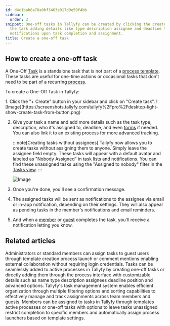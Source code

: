 ```yaml
---
id: d4c1bab8a78a0bf3463e017d9e50f4bb
sidebar:
  order: 3
snippet: One-off tasks in Tallyfy can be created by clicking the create button naming
  the task adding details like type description assignee and deadline then receiving
  notifications upon task completion and assignment.
title: Create a one-off task
---
```



## How to create a one-off task

A One-Off [Task](/products/pro/tracking-and-tasks/tasks/) is a standalone task that is not part of a [process template](/products/pro/documenting/templates/). These tasks are useful for one-time actions or occasional tasks that don't need to be part of a recurring [process](/products/pro/tracking-and-tasks/processes/).

To create a One-Off Task in Tallyfy:

<Steps>
1. Click the "+ Create" button in your sidebar and click on "Create task".
   ![Image](https://screenshots.tallyfy.com/tallyfy%2Fpro%2Fdesktop-light-show-create-task-from-button.png)

2. Give your task a name and add more details such as the task type, description, who it's assigned to, deadline, and even [forms](/products/pro/tracking-and-tasks/tasks/what-are-form-fields-in-tallyfy/) if needed. You can also link it to an existing process for more advanced tracking.

   :::note[Creating tasks without assignees]
   Tallyfy now allows you to create tasks without assigning them to anyone. Simply leave the assignee field empty. These tasks will appear with a default avatar and labeled as "Nobody Assigned" in task lists and notifications. You can find these unassigned tasks using the "Assigned to nobody" filter in the [Tasks view](/products/pro/tracking-and-tasks/tasks-view/).
   :::

   ![Image](https://screenshots.tallyfy.com/tallyfy%2Fpro%2Fdesktop-light-step3.png)

3. Once you're done, you'll see a confirmation message.
4. The assigned tasks will be sent as notifications to the assignee via email or in-app notification, depending on their settings. They will also appear as pending tasks in the member's notifications and email reminders.
5. And when a [member](/products/pro/documenting/members/) or [guest](/products/pro/documenting/guests/) completes the task, you'll receive a notification letting you know.
</Steps>


## Related articles
<CardGrid>
<LinkTitleCard header="<b>Guests > Assign tasks to guests</b>" href="/products/pro/documenting/guests/how-can-i-assign-tasks-to-guest-users-in-tallyfy/" > Administrators or standard members can assign tasks to guest users through template creation process launch or comment mentions enabling external collaboration without requiring login credentials. </LinkTitleCard>
<LinkTitleCard header="<b>Edit Processes > Add tasks to active processes</b>" href="/products/pro/tracking-and-tasks/processes/edit-processes/how-can-i-add-tasks-to-active-processes-on-tallyfy/" > Tasks can be seamlessly added to active processes in Tallyfy by creating one-off tasks or directly adding them through the process interface with customizable details such as name type description assignees deadline position and advanced options. </LinkTitleCard>
<LinkTitleCard header="<b>Tasks View > Customize the task view</b>" href="/products/pro/tracking-and-tasks/tasks-view/how-can-i-customize-task-views-in-tallyfy/" > Tallyfy's task management system enables efficient organization through multiple filtering options and sorting capabilities to effectively manage and track assignments across team members and guests. </LinkTitleCard>
<LinkTitleCard header="<b>Edit Task > Assign members or guests after launching</b>" href="/products/pro/tracking-and-tasks/tasks/edit-task/how-can-i-assign-members-to-tasks-in-tallyfy/" > Members can be assigned to tasks in Tallyfy through templates active processes or one-off tasks with options to leave tasks unassigned restrict completion to specific members and automatically assign process launchers based on template settings. </LinkTitleCard>
</CardGrid>